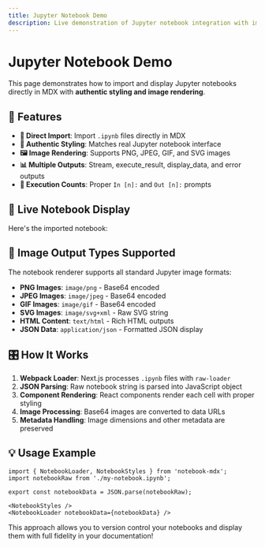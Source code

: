 ```yaml
---
title: Jupyter Notebook Demo
description: Live demonstration of Jupyter notebook integration with image rendering
---
```




<NotebookStyles />

# Jupyter Notebook Demo

This page demonstrates how to import and display Jupyter notebooks directly in MDX with **authentic styling and image rendering**.

## 🎯 Features

- **📄 Direct Import**: Import `.ipynb` files directly in MDX
- **🎨 Authentic Styling**: Matches real Jupyter notebook interface  
- **🖼️ Image Rendering**: Supports PNG, JPEG, GIF, and SVG images
- **📊 Multiple Outputs**: Stream, execute_result, display_data, and error outputs
- **🔢 Execution Counts**: Proper `In [n]:` and `Out [n]:` prompts

## 📓 Live Notebook Display

Here's the imported notebook:

<NotebookLoader notebookData={notebookData} />

## 🧪 Image Output Types Supported

The notebook renderer supports all standard Jupyter image formats:

- **PNG Images**: `image/png` - Base64 encoded
- **JPEG Images**: `image/jpeg` - Base64 encoded  
- **GIF Images**: `image/gif` - Base64 encoded
- **SVG Images**: `image/svg+xml` - Raw SVG string
- **HTML Content**: `text/html` - Rich HTML outputs
- **JSON Data**: `application/json` - Formatted JSON display

## 🎛️ How It Works

1. **Webpack Loader**: Next.js processes `.ipynb` files with `raw-loader`
2. **JSON Parsing**: Raw notebook string is parsed into JavaScript object
3. **Component Rendering**: React components render each cell with proper styling
4. **Image Processing**: Base64 images are converted to data URLs
5. **Metadata Handling**: Image dimensions and other metadata are preserved

## 💡 Usage Example

```mdx
import { NotebookLoader, NotebookStyles } from 'notebook-mdx';
import notebookRaw from './my-notebook.ipynb';

export const notebookData = JSON.parse(notebookRaw);

<NotebookStyles />
<NotebookLoader notebookData={notebookData} />
```

This approach allows you to version control your notebooks and display them with full fidelity in your documentation!
